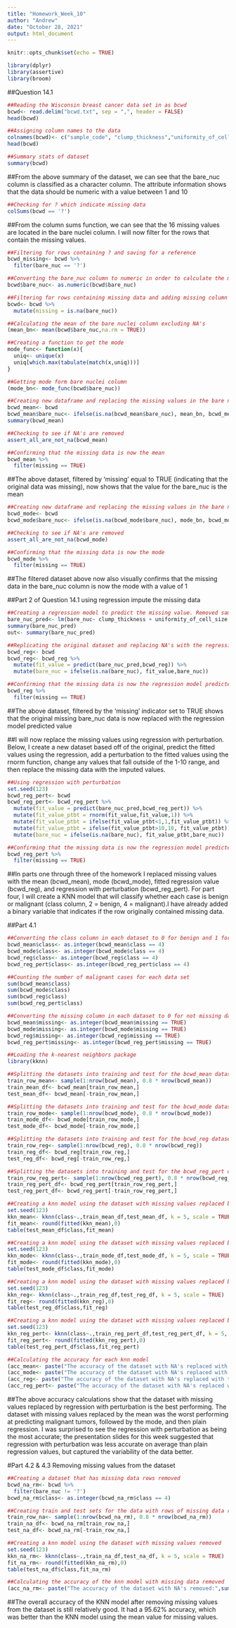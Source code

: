 ```yaml
---
title: "Homework_Week_10"
author: "Andrew"
date: "October 28, 2021"
output: html_document
---
```


```r
knitr::opts_chunk$set(echo = TRUE)
```

```r
library(dplyr)
library(assertive)
library(broom)
```



##Question 14.1
```r
##Reading the Wisconsin breast cancer data set in as bcwd
bcwd<- read.delim("bcwd.txt", sep = ",", header = FALSE)
head(bcwd)
```

```r
##Assigning column names to the data
colnames(bcwd)<- c("sample_code", "clump_thickness","uniformity_of_cell_size","uniformity_of_cell_shape","marg_adhesion","sing_epit_cell_size","bare_nuc","bland_chrom","norm_nuc","mitoses","class")
head(bcwd)
```
```r
##Summary stats of dataset
summary(bcwd)
```
##From the above summary of the dataset, we can see that the bare_nuc column is classified as a character column.  The attribute information shows that the data should be numeric with a value between 1 and 10

```r
##Checking for ? which indicate missing data
colSums(bcwd == '?')
```
##From the column sums function, we can see that the 16 missing values are located in the bare nuclei column.  I will now filter for the rows that contain the missing values.
```r
##Filtering for rows containing ? and saving for a reference
bcwd_missing<- bcwd %>%
  filter(bare_nuc == '?') 
```


```r
##Converting the bare_nuc column to numeric in order to calculate the mean and mode
bcwd$bare_nuc<- as.numeric(bcwd$bare_nuc)
```
```r
##Filtering for rows containing missing data and adding missing column to identify rows containing missing data
bcwd<- bcwd %>%
  mutate(missing = is.na(bare_nuc)) 
```

```r
##Calculating the mean of the bare nuclei column excluding NA's
(mean_bn<- mean(bcwd$bare_nuc,na.rm = TRUE))
```

```r
##Creating a function to get the mode
mode_func<- function(x){
  uniq<- unique(x)
  uniq[which.max(tabulate(match(x,uniq)))]
}
```

```r
##Getting mode form bare nuclei column
(mode_bn<- mode_func(bcwd$bare_nuc))
```
```r
##Creating new dataframe and replacing the missing values in the bare nuclei column with the mean
bcwd_mean<- bcwd
bcwd_mean$bare_nuc<- ifelse(is.na(bcwd_mean$bare_nuc), mean_bn, bcwd_mean$bare_nuc)
summary(bcwd_mean)
```

```r
##Checking to see if NA's are removed
assert_all_are_not_na(bcwd_mean)
```

```r
##Confirming that the missing data is now the mean
bcwd_mean %>%
  filter(missing == TRUE)
```
##The above dataset, filtered by 'missing' equal to TRUE (indicating that the original data was missing), now shows that the value for the bare_nuc is the mean

```r
##Creating new dataframe and replacing the missing values in the bare nuclei column with the mode
bcwd_mode<- bcwd
bcwd_mode$bare_nuc<- ifelse(is.na(bcwd_mode$bare_nuc), mode_bn, bcwd_mode$bare_nuc)
```

```r
##Checking to see if NA's are removed
assert_all_are_not_na(bcwd_mode)
```

```r
##Confirming that the missing data is now the mode
bcwd_mode %>%
  filter(missing == TRUE)
```
##The filtered dataset above now also visually confirms that the missing data in the bare_nuc column is now the mode with a value of 1



##Part 2 of Question 14.1 using regression impute the missing data

```r
##Creating a regression model to predict the missing value. Removed sample code number and omitted NA's from the regression model
bare_nuc_pred<- lm(bare_nuc~ clump_thickness + uniformity_of_cell_size + uniformity_of_cell_shape + marg_adhesion + sing_epit_cell_size + bland_chrom + norm_nuc + mitoses + class, data = bcwd, na.action = na.omit)
summary(bare_nuc_pred)
out<- summary(bare_nuc_pred)
```

```r
##Replicating the original dataset and replacing NA's with the regression model fitted value
bcwd_reg<- bcwd
bcwd_reg<- bcwd_reg %>%
  mutate(fit_value = predict(bare_nuc_pred,bcwd_reg)) %>%
  mutate(bare_nuc = ifelse(is.na(bare_nuc), fit_value,bare_nuc))
```

```r
##Confirming that the missing data is now the regression model predicted value
bcwd_reg %>%
  filter(missing == TRUE)
```
##The above dataset, filtered by the 'missing' indicator set to TRUE shows that the original missing bare_nuc data is now replaced with the regression model predicted value


##I will now replace the missing values using regression with perturbation.  Below, I create a new dataset based off of the original, predict the fitted values using the regression, add a perturbation to the fitted values using the rnorm function, change any values that fall outside of the 1-10 range, and then replace the missing data with the imputed values.

```r
##Using regression with perturbation
set.seed(123)
bcwd_reg_pert<- bcwd
bcwd_reg_pert<- bcwd_reg_pert %>%
  mutate(fit_value = predict(bare_nuc_pred,bcwd_reg_pert)) %>%
  mutate(fit_value_ptbt = rnorm(fit_value,fit_value,1)) %>%
  mutate(fit_value_ptbt = ifelse(fit_value_ptbt<1,1,fit_value_ptbt)) %>%
  mutate(fit_value_ptbt = ifelse(fit_value_ptbt>10,10, fit_value_ptbt)) %>%
  mutate(bare_nuc = ifelse(is.na(bare_nuc), fit_value_ptbt,bare_nuc))
```

```r
##Confirming that the missing data is now the regression model predicted value
bcwd_reg_pert %>%
  filter(missing == TRUE)
```

##In parts one through three of the homework I replaced missing values with the mean (bcwd_mean), mode (bcwd_mode), fitted regression value (bcwd_reg), and regression with perturbation (bcwd_reg_pert).  For part four, I will create a KNN model that will classify whether each case is benign or malignant (class column, 2 = benign, 4 = malignant).I have already added a binary variable that indicates if the row originally contained missing data.

##Part 4.1

```r
##Converting the class column in each dataset to 0 for benign and 1 for malignant
bcwd_mean$class<- as.integer(bcwd_mean$class == 4)
bcwd_mode$class<- as.integer(bcwd_mode$class == 4)
bcwd_reg$class<- as.integer(bcwd_reg$class == 4)
bcwd_reg_pert$class<- as.integer(bcwd_reg_pert$class == 4)
```

```r
##Counting the number of malignant cases for each data set
sum(bcwd_mean$class)
sum(bcwd_mode$class)
sum(bcwd_reg$class)
sum(bcwd_reg_pert$class)
```


```r
##Converting the missing column in each dataset to 0 for not missing data and 1 for missing data
bcwd_mean$missing<- as.integer(bcwd_mean$missing == TRUE)
bcwd_mode$missing<- as.integer(bcwd_mode$missing == TRUE)
bcwd_reg$missing<- as.integer(bcwd_reg$missing == TRUE)
bcwd_reg_pert$missing<- as.integer(bcwd_reg_pert$missing == TRUE)
```

```r
##Loading the k-nearest neighbors package
library(kknn)
```

```r
##Splitting the datasets into training and test for the bcwd_mean dataset
train_row_mean<- sample(1:nrow(bcwd_mean), 0.8 * nrow(bcwd_mean))
train_mean_df<- bcwd_mean[train_row_mean,]
test_mean_df<- bcwd_mean[-train_row_mean,]
```

```r
##Splitting the datasets into training and test for the bcwd_mode dataset
train_row_mode<- sample(1:nrow(bcwd_mode), 0.8 * nrow(bcwd_mode))
train_mode_df<- bcwd_mode[train_row_mode,]
test_mode_df<- bcwd_mode[-train_row_mode,]
```

```r
##Splitting the datasets into training and test for the bcwd_reg dataset
train_row_reg<- sample(1:nrow(bcwd_reg), 0.8 * nrow(bcwd_reg))
train_reg_df<- bcwd_reg[train_row_reg,]
test_reg_df<- bcwd_reg[-train_row_reg,]
```

```r
##Splitting the datasets into training and test for the bcwd_reg_pert dataset
train_row_reg_pert<- sample(1:nrow(bcwd_reg_pert), 0.8 * nrow(bcwd_reg_pert))
train_reg_pert_df<- bcwd_reg_pert[train_row_reg_pert,]
test_reg_pert_df<- bcwd_reg_pert[-train_row_reg_pert,]
```

```r
##Creating a knn model using the dataset with missing values replaced by the mean
set.seed(123)
kkn_mean<- kknn(class~.,train_mean_df,test_mean_df, k = 5, scale = TRUE)
fit_mean<- round(fitted(kkn_mean),0)
table(test_mean_df$class,fit_mean)
```
```r
##Creating a knn model using the dataset with missing values replaced by the mode
set.seed(123)
kkn_mode<- kknn(class~.,train_mode_df,test_mode_df, k = 5, scale = TRUE)
fit_mode<- round(fitted(kkn_mode),0)
table(test_mode_df$class,fit_mode)
```
```r
##Creating a knn model using the dataset with missing values replaced by the regression fitted value
set.seed(123)
kkn_reg<- kknn(class~.,train_reg_df,test_reg_df, k = 5, scale = TRUE)
fit_reg<- round(fitted(kkn_reg),0)
table(test_reg_df$class,fit_reg)
```

```r
##Creating a knn model using the dataset with missing values replaced by the regression with perturbation fitted value
set.seed(123)
kkn_reg_pert<- kknn(class~.,train_reg_pert_df,test_reg_pert_df, k = 5, scale = TRUE)
fit_reg_pert<- round(fitted(kkn_reg_pert),0)
table(test_reg_pert_df$class,fit_reg_pert)
```

```r
##Calculating the accuracy for each knn model
(acc_mean<- paste("The accuracy of the dataset with NA's replaced with the mean is:",sum((fit_mean == test_mean_df$class)/(nrow(test_mean_df)))))
(acc_mode<- paste("The accuracy of the dataset with NA's replaced with the mode is:",sum((fit_mode == test_mode_df$clas)/(nrow(test_mode_df)))))
(acc_reg<- paste("The accuracy of the dataset with NA's replaced with the fitted regression value is:",sum((fit_reg == test_reg_df$class)/(nrow(test_reg_df)))))
(acc_reg_pert<- paste("The accuracy of the dataset with NA's replaced with the fitted regression with perturbation is:",sum((fit_reg_pert == test_reg_pert_df$class)/ (nrow(test_reg_pert_df)))))
```

##The above accuracy calculations show that the dataset with missing values replaced by regression with perturbation is the best performing.  The dataset with missing values replaced by the mean was the worst performing at predicting malignant tumors, followed by the mode, and then plain regression.  I was surprised to see the regression with perturbation as being the most accurate; the presentation slides for this week suggested that regression with perturbation was less accurate on average than plain regression values, but captured the variability of the data better.

#Part 4.2 & 4.3 Removing missing values from the dataset
```r
##Creating a dataset that has missing data rows removed
bcwd_na_rm<- bcwd %>%
  filter(bare_nuc != '?') 
bcwd_na_rm$class<- as.integer(bcwd_na_rm$class == 4)
```

```r
##Creating train and test sets for the data with rows of missing data removed
train_row_na<- sample(1:nrow(bcwd_na_rm), 0.8 * nrow(bcwd_na_rm))
train_na_df<- bcwd_na_rm[train_row_na,]
test_na_df<- bcwd_na_rm[-train_row_na,]
```

```r
##Creating a knn model using the dataset with missing values removed
set.seed(123)
kkn_na_rm<- kknn(class~.,train_na_df,test_na_df, k = 5, scale = TRUE)
fit_na_rm<- round(fitted(kkn_na_rm),0)
table(test_na_df$class,fit_na_rm)
```
```r
##Calculating the accuracy of the knn model with missing data removed
(acc_na_rm<- paste("The accuracy of the dataset with NA's removed:",sum((fit_na_rm == test_na_df$class)/(nrow(test_na_df)))))
```

##The overall accuracy of the KNN model after removing missing values from the dataset is still relatively good.  It had a 95.62% accuracy, which was better than the KNN model using the mean value for missing values. 